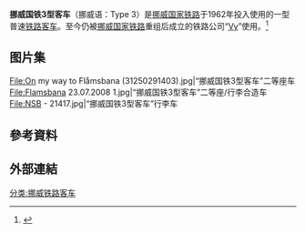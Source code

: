 {{翻译请求|no}}{{Infobox train
|name=挪威国铁3型客车
|image=NSB A1K 24001.jpg
|caption=陈列于{{link-no|挪威铁路博物馆|Norsk jernbanemuseum}}的“挪威国铁3型客车”一等座车，编号为：24001。
|原產國={{NOR}}
|interiorimage=20170108 143443 resized Flaamsbanevogn interior.jpg
|interiorcaption=挪威国铁3型客车车厢内部
|gauge=1435
|yearconstruction=1962年—1973年
|service = 1962年至今
|operator={{Link-en|挪威国家铁路 (1883年—1996年)|Norwegian State Railways (1883–1996)|旧挪威国家铁路}}（1962年—1996年）<br>[[挪威国家铁路|挪威国家铁路]]（1996年—2019年）<br>[[Vy_(铁路公司)|Vy]]（2019年—）
|maxspeed=120|carlength=25300|width=3100|height=4080|wheeldiameter=950|weight=36.5至39.5|native_name=Type 3|類型=[[铁路客车|铁路客车]]}}
'''挪威国铁3型客车'''（挪威语：Type 3）是[[Vy_(鐵路公司)|挪威国家铁路]]于1962年投入使用的一型普速[[鐵路客車|铁路客车]]。至今仍被[[Vy_(鐵路公司)|挪威国家铁路]]重组后成立的铁路公司“[[Vy_(鐵路公司)|Vy]]”使用。<ref>{{Cite book|title=Norske lok og motorvogner 1.1.2008|last=|first=|publisher=|year=2008年|isbn=978-82-90286-31-1|location=|pages=}}</ref>



== 图片集 ==
<gallery widths="300" heights="200">
File:On my way to Flåmsbana (31250291403).jpg|“挪威国铁3型客车”二等座车
File:Flamsbana 23.07.2008 1.jpg|“挪威国铁3型客车”二等座/行李合造车
File:NSB - 21417.jpg|“挪威国铁3型客车”行李车
</gallery>






== 參考資料 ==
{{Reflist|2}}


== 外部連結 ==
{{commonscat}}
[[分类:挪威铁路客车|分类:挪威铁路客车]]